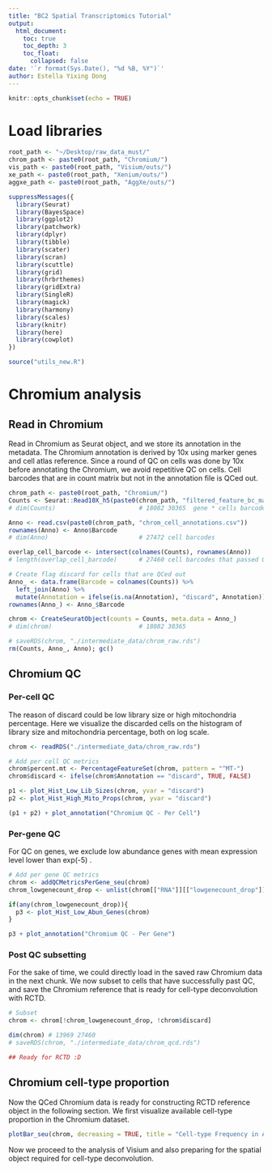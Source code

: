 ```yaml
---
title: "BC2 Spatial Transcriptomics Tutorial"
output: 
  html_document:
    toc: true
    toc_depth: 3
    toc_float: 
      collapsed: false
date: '`r format(Sys.Date(), "%d %B, %Y")`'
author: Estella Yixing Dong
---
```


```r
knitr::opts_chunk$set(echo = TRUE)
```

# Load libraries

```r
root_path <- "~/Desktop/raw_data_must/"
chrom_path <- paste0(root_path, "Chromium/")
vis_path <- paste0(root_path, "Visium/outs/")
xe_path <- paste0(root_path, "Xenium/outs/")
aggxe_path <- paste0(root_path, "AggXe/outs/")

suppressMessages({
  library(Seurat)
  library(BayesSpace)
  library(ggplot2)
  library(patchwork)
  library(dplyr)
  library(tibble)
  library(scater)
  library(scran)
  library(scuttle)
  library(grid)
  library(hrbrthemes)
  library(gridExtra)
  library(SingleR)
  library(magick)
  library(harmony)
  library(scales)
  library(knitr)
  library(here)
  library(cowplot)
})

source("utils_new.R")
```


# Chromium analysis 

## Read in Chromium
Read in Chromium as Seurat object, and we store its annotation in the metadata. The Chromium annotation is derived by 10x using marker genes and cell atlas reference. Since a round of QC on cells was done by 10x before annotating the Chromium, we avoid repetitive QC on cells. 
Cell barcodes that are in count matrix but not in the annotation file is QCed out. 
```r
chrom_path <- paste0(root_path, "Chromium/")
Counts <- Seurat::Read10X_h5(paste0(chrom_path, "filtered_feature_bc_matrix.h5")) 
# dim(Counts)                       # 18082 30365  gene * cells barcodes

Anno <- read.csv(paste0(chrom_path, "chrom_cell_annotations.csv")) 
rownames(Anno) <- Anno$Barcode 
# dim(Anno)                         # 27472 cell barcodes

overlap_cell_barcode <- intersect(colnames(Counts), rownames(Anno)) 
# length(overlap_cell_barcode)      # 27460 cell barcodes that passed QC by 10x

# Create flag discard for cells that are QCed out
Anno_ <- data.frame(Barcode = colnames(Counts)) %>%
  left_join(Anno) %>%
  mutate(Annotation = ifelse(is.na(Annotation), "discard", Annotation))
rownames(Anno_) <- Anno_$Barcode

chrom <- CreateSeuratObject(counts = Counts, meta.data = Anno_) 
# dim(chrom)                        # 18082 30365

# saveRDS(chrom, "./intermediate_data/chrom_raw.rds")
rm(Counts, Anno_, Anno); gc()
```

## Chromium QC
### Per-cell QC
The reason of discard could be low library size or high mitochondria percentage. Here we visualize the discarded cells on the histogram of library size and mitochondria percentage, both on log scale. 
```r
chrom <- readRDS("./intermediate_data/chrom_raw.rds")

# Add per cell QC metrics
chrom$percent.mt <- PercentageFeatureSet(chrom, pattern = "^MT-")
chrom$discard <- ifelse(chrom$Annotation == "discard", TRUE, FALSE)

p1 <- plot_Hist_Low_Lib_Sizes(chrom, yvar = "discard")
p2 <- plot_Hist_High_Mito_Props(chrom, yvar = "discard")

(p1 + p2) + plot_annotation("Chromium QC - Per Cell")
```

### Per-gene QC
For QC on genes, we exclude low abundance genes with mean expression level lower than exp(-5) \approx 0.0067. 
```r
# Add per gene QC metrics
chrom <- addQCMetricsPerGene_seu(chrom)
chrom_lowgenecount_drop <- unlist(chrom[["RNA"]][["lowgenecount_drop"]])

if(any(chrom_lowgenecount_drop)){
  p3 <- plot_Hist_Low_Abun_Genes(chrom)
}

p3 + plot_annotation("Chromium QC - Per Gene")
```

### Post QC subsetting 
For the sake of time, we could directly load in the saved raw Chromium data in the next chunk. We now subset to cells that have successfully past QC, and save the Chromium reference that is ready for cell-type deconvolution with RCTD. 
```r
# Subset
chrom <- chrom[!chrom_lowgenecount_drop, !chrom$discard]

dim(chrom) # 13969 27460
# saveRDS(chrom, "./intermediate_data/chrom_qcd.rds")

## Ready for RCTD :D
```

## Chromium cell-type proportion
Now the QCed Chromium data is ready for constructing RCTD reference object in the following section. We first visualize available cell-type proportion in the Chromium dataset.
```r
plotBar_seu(chrom, decreasing = TRUE, title = "Cell-type Frequency in Annotated Chromium")
```

Now we proceed to the analysis of Visium and also preparing for the spatial object required for cell-type deconvolution. 
